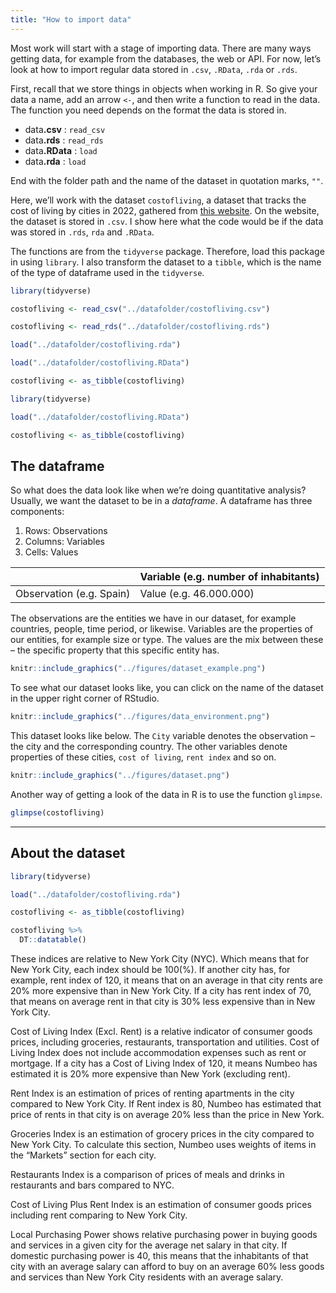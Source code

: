 ```yaml
---
title: "How to import data"
---
```


Most work will start with a stage of importing data. There are many ways getting data, for example from the databases, the web or API. For now, let's look at how to import regular data stored in `.csv`, `.RData`, `.rda` or `.rds`.

First, recall that we store things in objects when working in R. So give your data a name, add an arrow `<-`, and then write a function to read in the data. The function you need depends on the format the data is stored in.

-   data**.csv** : `read_csv`
-   data**.rds** : `read_rds`
-   data**.RData** : `load`
-   data**.rda** : `load`

End with the folder path and the name of the dataset in quotation marks, `""`.

Here, we'll work with the dataset `costofliving`, a dataset that tracks the cost of living by cities in 2022, gathered from [this website](https://www.kaggle.com/datasets/kkhandekar/cost-of-living-index-by-city-2022). On the website, the dataset is stored in `.csv`. I show here what the code would be if the data was stored in `.rds`, `rda` and `.RData`.

The functions are from the `tidyverse` package. Therefore, load this package in using `library`. I also transform the dataset to a `tibble`, which is the name of the type of dataframe used in the `tidyverse`.

```r

library(tidyverse)

costofliving <- read_csv("../datafolder/costofliving.csv")

costofliving <- read_rds("../datafolder/costofliving.rds")

load("../datafolder/costofliving.rda")

load("../datafolder/costofliving.RData")

costofliving <- as_tibble(costofliving)

```

```r
library(tidyverse)

load("../datafolder/costofliving.RData")

costofliving <- as_tibble(costofliving)
```

## The dataframe

So what does the data look like when we're doing quantitative analysis? Usually, we want the dataset to be in a *dataframe*. A dataframe has three components:

1.  Rows: Observations
2.  Columns: Variables
3.  Cells: Values


|                          | Variable (e.g. number of inhabitants) |
|--------------------------|---------------------------------------|
| Observation (e.g. Spain) | Value (e.g. 46.000.000)               |


The observations are the entities we have in our dataset, for example countries, people, time period, or likewise. Variables are the properties of our entities, for example size or type. The values are the mix between these -- the specific property that this specific entity has.

```r
knitr::include_graphics("../figures/dataset_example.png")
```

To see what our dataset looks like, you can click on the name of the dataset in the upper right corner of RStudio.

```r
knitr::include_graphics("../figures/data_environment.png")
```

This dataset looks like below. The `City` variable denotes the observation -- the city and the corresponding country. The other variables denote properties of these cities, `cost of living`, `rent index` and so on.

```r
knitr::include_graphics("../figures/dataset.png")
```

Another way of getting a look of the data in R is to use the function `glimpse`.

```r
glimpse(costofliving)
```

------------------------------------------------------------------------

## About the dataset

```r

library(tidyverse)

load("../datafolder/costofliving.rda")

costofliving <- as_tibble(costofliving)

costofliving %>%
  DT::datatable()

```

These indices are relative to New York City (NYC). Which means that for New York City, each index should be 100(%). If another city has, for example, rent index of 120, it means that on an average in that city rents are 20% more expensive than in New York City. If a city has rent index of 70, that means on average rent in that city is 30% less expensive than in New York City.

Cost of Living Index (Excl. Rent) is a relative indicator of consumer goods prices, including groceries, restaurants, transportation and utilities. Cost of Living Index does not include accommodation expenses such as rent or mortgage. If a city has a Cost of Living Index of 120, it means Numbeo has estimated it is 20% more expensive than New York (excluding rent).

Rent Index is an estimation of prices of renting apartments in the city compared to New York City. If Rent index is 80, Numbeo has estimated that price of rents in that city is on average 20% less than the price in New York.

Groceries Index is an estimation of grocery prices in the city compared to New York City. To calculate this section, Numbeo uses weights of items in the "Markets" section for each city.

Restaurants Index is a comparison of prices of meals and drinks in restaurants and bars compared to NYC.

Cost of Living Plus Rent Index is an estimation of consumer goods prices including rent comparing to New York City.

Local Purchasing Power shows relative purchasing power in buying goods and services in a given city for the average net salary in that city. If domestic purchasing power is 40, this means that the inhabitants of that city with an average salary can afford to buy on an average 60% less goods and services than New York City residents with an average salary.
